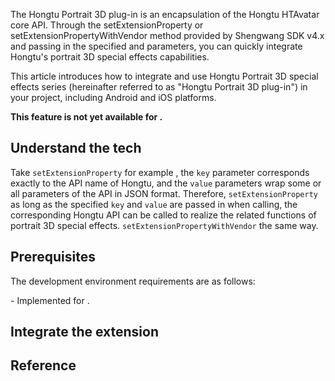 
The Hongtu Portrait 3D plug-in is an encapsulation of the Hongtu HTAvatar core API. Through the setExtensionProperty or setExtensionPropertyWithVendor method provided by Shengwang SDK v4.x and passing in the specified and parameters, you can quickly integrate Hongtu's portrait 3D special effects capabilities.

This article introduces how to integrate and use Hongtu Portrait 3D special effects series (hereinafter referred to as "Hongtu Portrait 3D plug-in") in your project, including Android and iOS platforms.

<PlatformWrapper notAllowed="android, ios">

**This feature is not yet available for <Vpl k="NAME" />.**

</PlatformWrapper>

<PlatformWrapper platform="android, ios">

## Understand the tech

Take `setExtensionProperty` for example , the `key` parameter corresponds exactly to the API name of Hongtu, and the `value` parameters wrap some or all parameters of the API in JSON format. Therefore, `setExtensionProperty` as long as the specified `key` and `value` are passed in when calling, the corresponding Hongtu API can be called to realize the related functions of portrait 3D special effects. `setExtensionPropertyWithVendor` the same way.

## Prerequisites

The development environment requirements are as follows:

<Prerequisites />
- Implemented <Link to="../../../video-calling/get-started/get-started-sdk"><Vg k="GET_STARTED"/> for <Vg k="VIDEO"/></Link>.

## Integrate the extension

<ProjectImplementation />

## Reference

<Reference />

</PlatformWrapper>